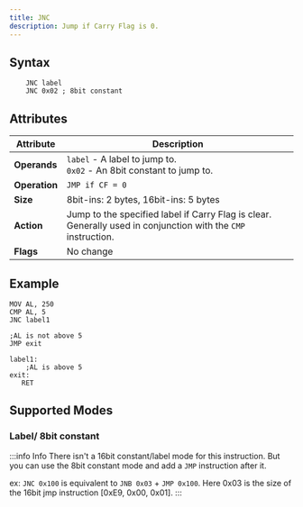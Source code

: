 ```yaml
---
title: JNC
description: Jump if Carry Flag is 0.
---
```



## Syntax

```asm6502 showLineNumbers
    JNC label
    JNC 0x02 ; 8bit constant
```

## Attributes

| Attribute     | Description                                                                                                    |
| ------------- | -------------------------------------------------------------------------------------------------------------- |
| **Operands**  | `label` - A label to jump to. <br/> `0x02` - An 8bit constant to jump to.                                      |
| **Operation** | `JMP if CF = 0 `                                                                                                |
| **Size**      | 8bit-ins: 2 bytes, 16bit-ins: 5 bytes                                                                          |
| **Action**    | Jump to the specified label if Carry Flag is clear. Generally used in conjunction with the `CMP` instruction. |
| **Flags**     | No change                                                                                                      |

## Example

```asm6502 showLineNumbers
MOV AL, 250
CMP AL, 5
JNC label1

;AL is not above 5
JMP exit

label1:
    ;AL is above 5
exit:
   RET
```

## Supported Modes

### Label/ 8bit constant

<LabeledInstructionAddressinng instructionName="JNC" />

:::info Info
There isn't a 16bit constant/label mode for this instruction. But you can use the 8bit constant mode and add a `JMP` instruction after it.

ex: `JNC 0x100` is equivalent to `JNB 0x03` + `JMP 0x100`. Here 0x03 is the size of the 16bit jmp instruction [0xE9, 0x00, 0x01].
:::
